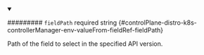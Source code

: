 
<details className="config-field" data-expandable="false" open>
<summary>

######### `fieldPath` <span className="config-field-required" data-required="false">required</span> <span className="config-field-type">string</span> <span className="config-field-default"></span> <span className="config-field-enum"></span> {#controlPlane-distro-k8s-controllerManager-env-valueFrom-fieldRef-fieldPath}

Path of the field to select in the specified API version.

</summary>



</details>
